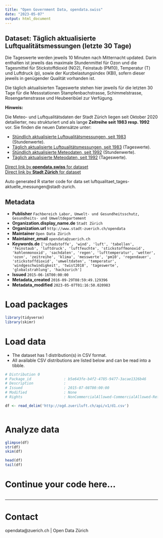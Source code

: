 ```yaml
---
title: "Open Government Data, opendata.swiss"
date: "2023-05-07"
output: html_document
---
```


## Dataset: Täglich aktualisierte Luftqualitätsmessungen (letzte 30 Tage)

Die Tageswerte werden jeweils 10 Minuten nach Mitternacht updated. Darin enthalten ist jeweils das maximale Stundenmittel für Ozon und die Tagesmittel für Stickstoffdioxid (NO2), Feinstaub (PM10), Temperatur (T) und Luftdruck (p), sowie der Kurzbelastungsindex (KBI), sofern dieser jeweils in genügender Qualität vorhanden ist.

Die täglich aktualisierten Tageswerte stehen hier jeweils für die letzten 30 Tage für die Messstationen Stampfenbachstrasse, Schimmelstrasse, Rosengartenstrasse und Heubeeribüel zur Verfügung. 

**Hinweis:**

Die Meteo- und Luftqualitätsdaten der Stadt Zürich liegen seit Oktober 2020 detailierter, neu strukturiert und als lange **Zeitreihe seit 1983 resp. 1992** vor. Sie finden die neuen Datensätze unter:

- [Stündlich aktualisierte Luftqualitätsmessungen, seit 1983](https://data.stadt-zuerich.ch/dataset/ugz_luftschadstoffmessung_stundenwerte) (Stundenwerte).
- [Täglich aktualisierte Luftqualitätsmessungen, seit 1983](https://data.stadt-zuerich.ch/dataset/ugz_luftschadstoffmessung_tageswerte) (Tageswerte).
- [Stündlich aktualisierte Meteodaten, seit 1992](https://data.stadt-zuerich.ch/dataset/ugz_meteodaten_stundenmittelwerte) (Stundenwerte).
- [Täglich aktualisierte Meteodaten, seit 1992](https://data.stadt-zuerich.ch/dataset/ugz_meteodaten_tagesmittelwerte) (Tageswerte).

[Direct link by **opendata.swiss** for dataset](https://opendata.swiss/de/dataset/taglich-aktualisierte-luftqualitatsmessungen)<br>
[Direct link by **Stadt Zürich** for dataset](https://data.stadt-zuerich.ch/dataset/luftqualitaet-tages-aktuelle-messungen)

Auto generated R starter code for data set luftqualitaet_tages-aktuelle_messungen@stadt-zurich.

## Metadata

- **Publisher** `Fachbereich Labor, Umwelt- und Gesundheitsschutz, Gesundheits- und Umweltdepartement`
- **Organization.display_name.de** `Stadt Zürich`
- **Organization.url** `http://www.stadt-zuerich.ch/opendata`
- **Maintainer** `Open Data Zürich`
- **Maintainer_email** `opendata@zuerich.ch`
- **Keywords.de** `['schadstoffe', 'wind', 'luft', 'tabellen', 'feinstaub', 'luftdruck', 'luftfeuchte', 'stickstoffmonoxid', 'kohlenmonoxid', 'sachdaten', 'regen', 'lufttemperatur', 'wetter', 'ozon', 'zeitreihe', 'klima', 'messwerte', 'pm10', 'regendauer', 'stickstoffdioxid', 'umweltdaten', 'temperatur', 'windgeschwindigkeit', 'twist2018', 'tageswerte', 'globalstrahlung', 'hackzurich']`
- **Issued** `2015-06-16T00:00:00`
- **Metadata_created** `2016-09-29T08:59:49.129396`
- **Metadata_modified** `2023-05-07T01:16:50.020983`


# Load packages

```r

library(tidyverse)
library(skimr)

```

# Load data

-   The dataset has 1 distribution(s) in CSV format.
-   All available CSV distributions are listed below and can be read into a tibble.

```r

# Distribution 0
# Package_id               : b5e643fe-b4f2-4785-9477-3acae1326b46
# Description              : 
# Issued                   : 2015-07-08T00:00:00
# Modified                 : None
# Rights                   : NonCommercialAllowed-CommercialAllowed-ReferenceNotRequired

df <- read_delim('http://ogd.zueriluft.ch/api/v1/d1.csv')



```

# Analyze data

```r

glimpse(df)
str(df)
skim(df)

head(df)
tail(df)

```

# Continue your code here...

```r

```

------------------------------------------------------------------------

# Contact

opendata@zuerich.ch | Open Data Zürich
